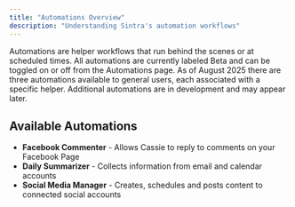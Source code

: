 ```yaml
---
title: "Automations Overview"
description: "Understanding Sintra's automation workflows"
---
```


Automations are helper workflows that run behind the scenes or at scheduled times. All automations are currently labeled Beta and can be toggled on or off from the Automations page. As of August 2025 there are three automations available to general users, each associated with a specific helper. Additional automations are in development and may appear later.

## Available Automations

- **Facebook Commenter** - Allows Cassie to reply to comments on your Facebook Page
- **Daily Summarizer** - Collects information from email and calendar accounts
- **Social Media Manager** - Creates, schedules and posts content to connected social accounts